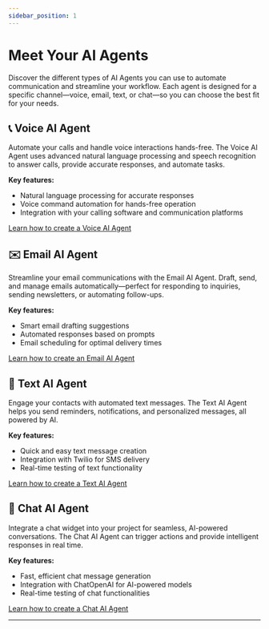 ```yaml
---
sidebar_position: 1
---
```


# Meet Your AI Agents

Discover the different types of AI Agents you can use to automate communication and streamline your workflow. Each agent is designed for a specific channel—voice, email, text, or chat—so you can choose the best fit for your needs.

## 📞 Voice AI Agent

Automate your calls and handle voice interactions hands-free. The Voice AI Agent uses advanced natural language processing and speech recognition to answer calls, provide accurate responses, and automate tasks.

**Key features:**
- Natural language processing for accurate responses
- Voice command automation for hands-free operation
- Integration with your calling software and communication platforms

[Learn how to create a Voice AI Agent](../ai-agents/types/voice-ai-agent)

## ✉️ Email AI Agent

Streamline your email communications with the Email AI Agent. Draft, send, and manage emails automatically—perfect for responding to inquiries, sending newsletters, or automating follow-ups.

**Key features:**
- Smart email drafting suggestions
- Automated responses based on prompts
- Email scheduling for optimal delivery times

[Learn how to create an Email AI Agent](../ai-agents/types/email-ai-agent)

## 💬 Text AI Agent

Engage your contacts with automated text messages. The Text AI Agent helps you send reminders, notifications, and personalized messages, all powered by AI.

**Key features:**
- Quick and easy text message creation
- Integration with Twilio for SMS delivery
- Real-time testing of text functionality

[Learn how to create a Text AI Agent](../ai-agents/types/text-ai-agent)

## 💬 Chat AI Agent

Integrate a chat widget into your project for seamless, AI-powered conversations. The Chat AI Agent can trigger actions and provide intelligent responses in real time.

**Key features:**
- Fast, efficient chat message generation
- Integration with ChatOpenAI for AI-powered models
- Real-time testing of chat functionalities

[Learn how to create a Chat AI Agent](../ai-agents/types/whats-app-ai-agent)

---
